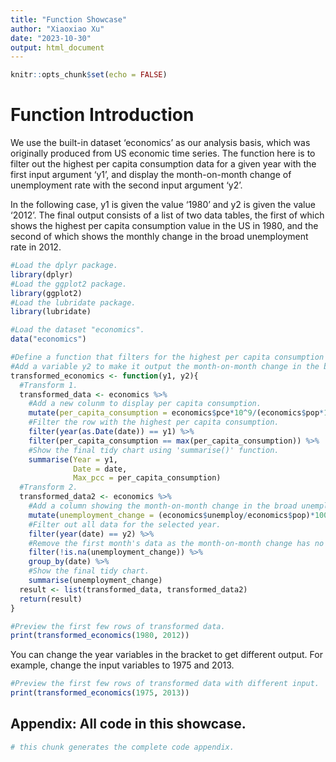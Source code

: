 ```yaml
---
title: "Function Showcase"
author: "Xiaoxiao Xu"
date: "2023-10-30"
output: html_document
---
```


```r
knitr::opts_chunk$set(echo = FALSE)
```

# Function Introduction
We use the built-in dataset 'economics' as our analysis basis, which was originally produced from US economic time series. The function here is to filter out the highest per capita consumption data for a given year with the first input argument 'y1', and display the month-on-month change of unemployment rate with the second input argument 'y2'.

In the following case, y1 is given the value '1980' and y2 is given the value '2012'. The final output consists of a list of two data tables, the first of which shows the highest per capita consumption value in the US in 1980, and the second of which shows the monthly change in the broad unemployment rate in 2012.

```r
#Load the dplyr package.
library(dplyr)
#Load the ggplot2 package.
library(ggplot2)
#Load the lubridate package.
library(lubridate)

#Load the dataset "economics".
data("economics")

#Define a function that filters for the highest per capita consumption value in a given year.
#Add a variable y2 to make it output the month-on-month change in the broad unemployment rate for the selected year.
transformed_economics <- function(y1, y2){
  #Transform 1.
  transformed_data <- economics %>% 
    #Add a new colunm to display per capita consumption.
    mutate(per_capita_consumption = economics$pce*10^9/(economics$pop*1000)) %>%
    #Filter the row with the highest per capita consumption.
    filter(year(as.Date(date)) == y1) %>% 
    filter(per_capita_consumption == max(per_capita_consumption)) %>%
    #Show the final tidy chart using 'summarise()' function. 
    summarise(Year = y1, 
              Date = date, 
              Max_pcc = per_capita_consumption)
  #Transform 2.
  transformed_data2 <- economics %>%
    #Add a column showing the month-on-month change in the broad unemployment rate.
    mutate(unemployment_change = (economics$unemploy/economics$pop)*100 - lag(economics$unemploy/economics$pop)*100) %>%
    #Filter out all data for the selected year. 
    filter(year(date) == y2) %>%
    #Remove the first month's data as the month-on-month change has no comparator in the first month.
    filter(!is.na(unemployment_change)) %>%
    group_by(date) %>%
    #Show the final tidy chart.
    summarise(unemployment_change)
  result <- list(transformed_data, transformed_data2)
  return(result)
}

#Preview the first few rows of transformed data.
print(transformed_economics(1980, 2012))
```

You can change the year variables in the bracket to get different output. For example, change the input variables to 1975 and 2013.

```r

#Preview the first few rows of transformed data with different input.
print(transformed_economics(1975, 2013))

```

## Appendix: All code in this showcase.

```r
# this chunk generates the complete code appendix. 
```
